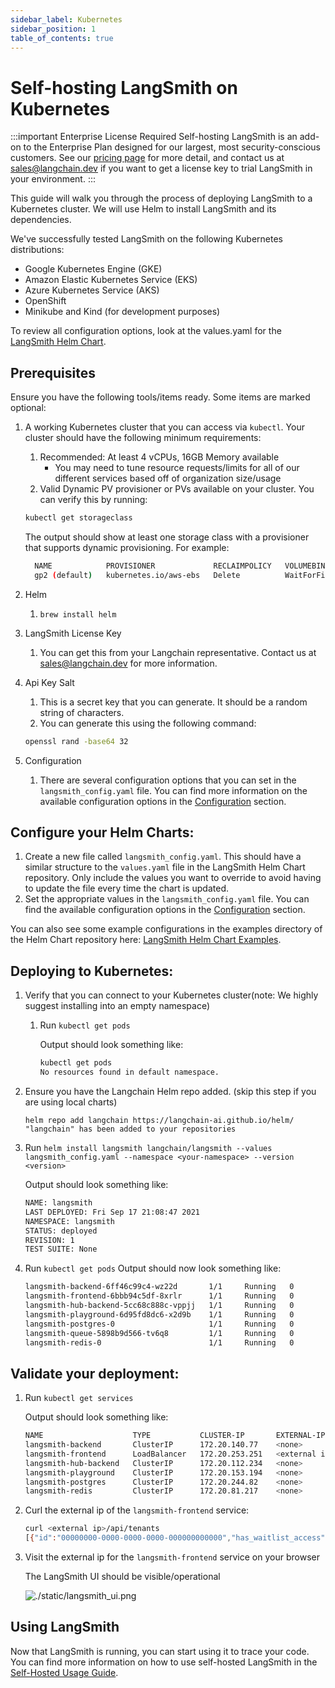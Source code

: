 ```yaml
---
sidebar_label: Kubernetes
sidebar_position: 1
table_of_contents: true
---
```


# Self-hosting LangSmith on Kubernetes

:::important Enterprise License Required
Self-hosting LangSmith is an add-on to the Enterprise Plan designed for our largest, most security-conscious customers. See our [pricing page](https://www.langchain.com/pricing) for more detail, and contact us at sales@langchain.dev if you want to get a license key to trial LangSmith in your environment.
:::

This guide will walk you through the process of deploying LangSmith to a Kubernetes cluster. We will use Helm to install LangSmith and its dependencies.

We've successfully tested LangSmith on the following Kubernetes distributions:

- Google Kubernetes Engine (GKE)
- Amazon Elastic Kubernetes Service (EKS)
- Azure Kubernetes Service (AKS)
- OpenShift
- Minikube and Kind (for development purposes)

To review all configuration options, look at the values.yaml for the [LangSmith Helm Chart](https://github.com/langchain-ai/helm/blob/main/charts/langsmith/README.md).

## Prerequisites

Ensure you have the following tools/items ready. Some items are marked optional:

1. A working Kubernetes cluster that you can access via `kubectl`. Your cluster should have the following minimum requirements:

   1. Recommended: At least 4 vCPUs, 16GB Memory available
      - You may need to tune resource requests/limits for all of our different services based off of organization size/usage
   1. Valid Dynamic PV provisioner or PVs available on your cluster. You can verify this by running:

   ```bash
   kubectl get storageclass
   ```

   The output should show at least one storage class with a provisioner that supports dynamic provisioning. For example:

   ```bash
     NAME            PROVISIONER             RECLAIMPOLICY   VOLUMEBINDINGMODE      ALLOWVOLUMEEXPANSION   AGE
     gp2 (default)   kubernetes.io/aws-ebs   Delete          WaitForFirstConsumer   false                  161d
   ```

1. Helm
   1. `brew install helm`
1. LangSmith License Key
   1. You can get this from your Langchain representative. Contact us at sales@langchain.dev for more information.
1. Api Key Salt
   1. This is a secret key that you can generate. It should be a random string of characters.
   1. You can generate this using the following command:
   ```bash
   openssl rand -base64 32
   ```
1. Configuration
   1. There are several configuration options that you can set in the `langsmith_config.yaml` file. You can find more information on the available configuration options in the [Configuration](/self_hosting/installation/configuration) section.

## Configure your Helm Charts:

1. Create a new file called `langsmith_config.yaml`. This should have a similar structure to the `values.yaml` file in the LangSmith Helm Chart repository. Only include the values you want to override to avoid having to update the file every time the chart is updated.
2. Set the appropriate values in the `langsmith_config.yaml` file. You can find the available configuration options in the [Configuration](/self_hosting/installation/configuration) section.

You can also see some example configurations in the examples directory of the Helm Chart repository here: [LangSmith Helm Chart Examples](https://github.com/langchain-ai/helm/tree/main/charts/langsmith/examples).

## Deploying to Kubernetes:

1.  Verify that you can connect to your Kubernetes cluster(note: We highly suggest installing into an empty namespace)

    1. Run `kubectl get pods`

       Output should look something like:

       ```bash
       kubectl get pods                                                                                                                                                                     ⎈ langsmith-eks-2vauP7wf 21:07:46
       No resources found in default namespace.
       ```

2.  Ensure you have the Langchain Helm repo added. (skip this step if you are using local charts)

        helm repo add langchain https://langchain-ai.github.io/helm/
        "langchain" has been added to your repositories

3.  Run `helm install langsmith langchain/langsmith --values langsmith_config.yaml --namespace <your-namespace> --version <version>`

    Output should look something like:

    ```bash
    NAME: langsmith
    LAST DEPLOYED: Fri Sep 17 21:08:47 2021
    NAMESPACE: langsmith
    STATUS: deployed
    REVISION: 1
    TEST SUITE: None
    ```

4.  Run `kubectl get pods`
    Output should now look something like:

    ```bash
    langsmith-backend-6ff46c99c4-wz22d       1/1     Running   0          3h2m
    langsmith-frontend-6bbb94c5df-8xrlr      1/1     Running   0          3h2m
    langsmith-hub-backend-5cc68c888c-vppjj   1/1     Running   0          3h2m
    langsmith-playground-6d95fd8dc6-x2d9b    1/1     Running   0          3h2m
    langsmith-postgres-0                     1/1     Running   0          9h
    langsmith-queue-5898b9d566-tv6q8         1/1     Running   0          3h2m
    langsmith-redis-0                        1/1     Running   0          9h
    ```

## Validate your deployment:

1. Run `kubectl get services`

   Output should look something like:

   ```bash
   NAME                    TYPE           CLUSTER-IP       EXTERNAL-IP                                                               PORT(S)        AGE
   langsmith-backend       ClusterIP      172.20.140.77    <none>                                                                    1984/TCP       35h
   langsmith-frontend      LoadBalancer   172.20.253.251   <external ip>                                                             80:31591/TCP   35h
   langsmith-hub-backend   ClusterIP      172.20.112.234   <none>                                                                    1985/TCP       35h
   langsmith-playground    ClusterIP      172.20.153.194   <none>                                                                    3001/TCP       9h
   langsmith-postgres      ClusterIP      172.20.244.82    <none>                                                                    5432/TCP       35h
   langsmith-redis         ClusterIP      172.20.81.217    <none>                                                                    6379/TCP       35h
   ```

2. Curl the external ip of the `langsmith-frontend` service:

   ```bash
   curl <external ip>/api/tenants
   [{"id":"00000000-0000-0000-0000-000000000000","has_waitlist_access":true,"created_at":"2023-09-13T18:25:10.488407","display_name":"Personal","config":{"is_personal":true,"max_identities":1},"tenant_handle":"default"}]%
   ```

3. Visit the external ip for the `langsmith-frontend` service on your browser

   The LangSmith UI should be visible/operational

   ![./static/langsmith_ui.png](../static/langsmith_ui.png)

## Using LangSmith

Now that LangSmith is running, you can start using it to trace your code. You can find more information on how to use self-hosted LangSmith in the [Self-Hosted Usage Guide](/self_hosting/usage).
